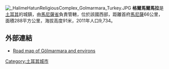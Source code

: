 [[Image:__HalimeHatunReligiousComplex_Golmarmara_Turkey.JPG|thumb]]
'''格爾馬爾馬拉'''是[[土耳其|土耳其]]的城鎮，由[[馬尼薩省|馬尼薩省]]負責管轄，位於該國西部，距離首府[[馬尼薩|馬尼薩]]66公里，面積288平方公里，海拔高度91米，2011年人口9,734。

==外部連結==
* [http://golmarmara.meb.gov.tr/resimler/ilcemiz.jpg Road map of Gölmarmara and environs]{{Dead link}}

{{Turkey-geo-stub}}
[[Category:土耳其城市|Category:土耳其城市]]